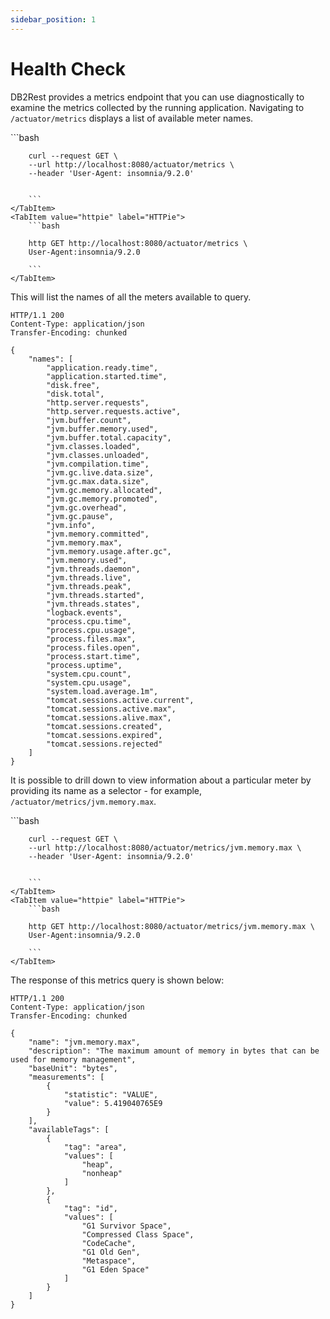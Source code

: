 ```yaml
---
sidebar_position: 1
---
```


# Health Check


DB2Rest provides a metrics endpoint that you can use diagnostically to examine the metrics collected by the running application.
Navigating to `/actuator/metrics` displays a list of available meter names.



<Tabs>
    <TabItem value="cURL" label="cURL" default>
        ```bash

        curl --request GET \
        --url http://localhost:8080/actuator/metrics \
        --header 'User-Agent: insomnia/9.2.0'


        ```
    </TabItem>
    <TabItem value="httpie" label="HTTPie">
        ```bash

        http GET http://localhost:8080/actuator/metrics \
        User-Agent:insomnia/9.2.0

        ```
    </TabItem>

</Tabs>


This will list the names of all the meters available to query.

```http
HTTP/1.1 200
Content-Type: application/json
Transfer-Encoding: chunked

{
	"names": [
		"application.ready.time",
		"application.started.time",
		"disk.free",
		"disk.total",
		"http.server.requests",
		"http.server.requests.active",
		"jvm.buffer.count",
		"jvm.buffer.memory.used",
		"jvm.buffer.total.capacity",
		"jvm.classes.loaded",
		"jvm.classes.unloaded",
		"jvm.compilation.time",
		"jvm.gc.live.data.size",
		"jvm.gc.max.data.size",
		"jvm.gc.memory.allocated",
		"jvm.gc.memory.promoted",
		"jvm.gc.overhead",
		"jvm.gc.pause",
		"jvm.info",
		"jvm.memory.committed",
		"jvm.memory.max",
		"jvm.memory.usage.after.gc",
		"jvm.memory.used",
		"jvm.threads.daemon",
		"jvm.threads.live",
		"jvm.threads.peak",
		"jvm.threads.started",
		"jvm.threads.states",
		"logback.events",
		"process.cpu.time",
		"process.cpu.usage",
		"process.files.max",
		"process.files.open",
		"process.start.time",
		"process.uptime",
		"system.cpu.count",
		"system.cpu.usage",
		"system.load.average.1m",
		"tomcat.sessions.active.current",
		"tomcat.sessions.active.max",
		"tomcat.sessions.alive.max",
		"tomcat.sessions.created",
		"tomcat.sessions.expired",
		"tomcat.sessions.rejected"
	]
}

```


It is possible to drill down to view information about a particular meter by providing its name as a selector - for example, `/actuator/metrics/jvm.memory.max`.


<Tabs>
    <TabItem value="cURL" label="cURL" default>
        ```bash

        curl --request GET \
        --url http://localhost:8080/actuator/metrics/jvm.memory.max \
        --header 'User-Agent: insomnia/9.2.0'


        ```
    </TabItem>
    <TabItem value="httpie" label="HTTPie">
        ```bash

        http GET http://localhost:8080/actuator/metrics/jvm.memory.max \
        User-Agent:insomnia/9.2.0

        ```
    </TabItem>

</Tabs>


The response of this metrics query is shown below:


```http
HTTP/1.1 200
Content-Type: application/json
Transfer-Encoding: chunked

{
	"name": "jvm.memory.max",
	"description": "The maximum amount of memory in bytes that can be used for memory management",
	"baseUnit": "bytes",
	"measurements": [
		{
			"statistic": "VALUE",
			"value": 5.419040765E9
		}
	],
	"availableTags": [
		{
			"tag": "area",
			"values": [
				"heap",
				"nonheap"
			]
		},
		{
			"tag": "id",
			"values": [
				"G1 Survivor Space",
				"Compressed Class Space",
				"CodeCache",
				"G1 Old Gen",
				"Metaspace",
				"G1 Eden Space"
			]
		}
	]
}

```
